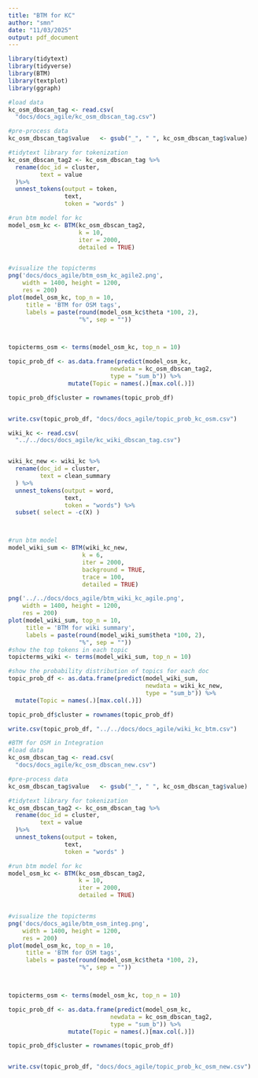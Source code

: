 ---
title: "BTM for KC"
author: "smn"
date: "11/03/2025"
output: pdf_document
---

```{r}
library(tidytext)
library(tidyverse)
library(BTM)
library(textplot)
library(ggraph)
```


```{r}
#load data
kc_osm_dbscan_tag <- read.csv(
  "docs/docs_agile/kc_osm_dbscan_tag.csv")

#pre-process data
kc_osm_dbscan_tag$value   <- gsub("_", " ", kc_osm_dbscan_tag$value)

#tidytext library for tokenization
kc_osm_dbscan_tag2 <- kc_osm_dbscan_tag %>% 
  rename(doc_id = cluster,
         text = value
  )%>% 
  unnest_tokens(output = token, 
                text, 
                token = "words" )

#run btm model for kc
model_osm_kc <- BTM(kc_osm_dbscan_tag2, 
                    k = 10, 
                    iter = 2000,
                    detailed = TRUE)


#visualize the topicterms
png('docs/docs_agile/btm_osm_kc_agile2.png',
    width = 1400, height = 1200,
    res = 200)
plot(model_osm_kc, top_n = 10, 
     title = 'BTM for OSM tags',
     labels = paste(round(model_osm_kc$theta *100, 2), 
                    "%", sep = ""))



topicterms_osm <- terms(model_osm_kc, top_n = 10)

topic_prob_df <- as.data.frame(predict(model_osm_kc, 
                             newdata = kc_osm_dbscan_tag2, 
                             type = "sum_b")) %>%
                 mutate(Topic = names(.)[max.col(.)])

topic_prob_df$cluster = rownames(topic_prob_df)


write.csv(topic_prob_df, "docs/docs_agile/topic_prob_kc_osm.csv")

```

```{r}
wiki_kc <- read.csv(
  "../../docs/docs_agile/kc_wiki_dbscan_tag.csv")


wiki_kc_new <- wiki_kc %>% 
  rename(doc_id = cluster,
         text = clean_summary
  ) %>%
  unnest_tokens(output = word, 
                text,
                token = "words") %>%
  subset( select = -c(X) )



#run btm model
model_wiki_sum <- BTM(wiki_kc_new, 
                     k = 6, 
                     iter = 2000, 
                     background = TRUE, 
                     trace = 100,
                     detailed = TRUE)

png('../../docs/docs_agile/btm_wiki_kc_agile.png',
    width = 1400, height = 1200,
    res = 200)
plot(model_wiki_sum, top_n = 10, 
     title = 'BTM for wiki summary',
     labels = paste(round(model_wiki_sum$theta *100, 2), 
                    "%", sep = ""))
#show the top tokens in each topic
topicterms_wiki <- terms(model_wiki_sum, top_n = 10)

#show the probability distribution of topics for each doc
topic_prob_df <- as.data.frame(predict(model_wiki_sum, 
                                       newdata = wiki_kc_new, 
                                       type = "sum_b")) %>%
  mutate(Topic = names(.)[max.col(.)])

topic_prob_df$cluster = rownames(topic_prob_df)

write.csv(topic_prob_df, "../../docs/docs_agile/wiki_kc_btm.csv")

```
```{r}
#BTM for OSM in Integration
#load data
kc_osm_dbscan_tag <- read.csv(
  "docs/docs_agile/kc_osm_dbscan_new.csv")

#pre-process data
kc_osm_dbscan_tag$value   <- gsub("_", " ", kc_osm_dbscan_tag$value)

#tidytext library for tokenization
kc_osm_dbscan_tag2 <- kc_osm_dbscan_tag %>% 
  rename(doc_id = cluster,
         text = value
  )%>% 
  unnest_tokens(output = token, 
                text, 
                token = "words" )

#run btm model for kc
model_osm_kc <- BTM(kc_osm_dbscan_tag2, 
                    k = 10, 
                    iter = 2000,
                    detailed = TRUE)


#visualize the topicterms
png('docs/docs_agile/btm_osm_integ.png',
    width = 1400, height = 1200,
    res = 200)
plot(model_osm_kc, top_n = 10, 
     title = 'BTM for OSM tags',
     labels = paste(round(model_osm_kc$theta *100, 2), 
                    "%", sep = ""))



topicterms_osm <- terms(model_osm_kc, top_n = 10)

topic_prob_df <- as.data.frame(predict(model_osm_kc, 
                             newdata = kc_osm_dbscan_tag2, 
                             type = "sum_b")) %>%
                 mutate(Topic = names(.)[max.col(.)])

topic_prob_df$cluster = rownames(topic_prob_df)


write.csv(topic_prob_df, "docs/docs_agile/topic_prob_kc_osm_new.csv")

```


